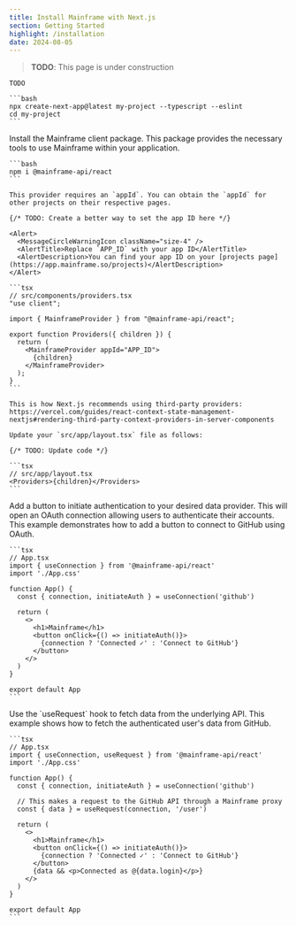 ```yaml
---
title: Install Mainframe with Next.js
section: Getting Started
highlight: /installation
date: 2024-08-05
---
```


> **TODO**: This page is under construction

<Steps>
  <Step title="Create project">
    
    TODO

    ```bash
    npx create-next-app@latest my-project --typescript --eslint
    cd my-project
    ```

  </Step>
  <Step title="Install Mainframe client">
    Install the Mainframe client package. This package provides the necessary tools to use Mainframe within your application.


    ```bash
    npm i @mainframe-api/react
    ```

  </Step>
  <Step title="Create providers file">

    This provider requires an `appId`. You can obtain the `appId` for other projects on their respective pages.

    {/* TODO: Create a better way to set the app ID here */}

    <Alert>
      <MessageCircleWarningIcon className="size-4" />
      <AlertTitle>Replace `APP_ID` with your app ID</AlertTitle>
      <AlertDescription>You can find your app ID on your [projects page](https://app.mainframe.so/projects)</AlertDescription>
    </Alert>

    ```tsx
    // src/components/providers.tsx
    "use client";

    import { MainframeProvider } from "@mainframe-api/react";

    export function Providers({ children }) {
      return (
        <MainframeProvider appId="APP_ID">
          {children}
        </MainframeProvider>
      );
    }
    ```

    This is how Next.js recommends using third-party providers: https://vercel.com/guides/react-context-state-management-nextjs#rendering-third-party-context-providers-in-server-components


  </Step>
  <Step title="Add the providers to your layout">
    
    Update your `src/app/layout.tsx` file as follows:

    {/* TODO: Update code */}

    ```tsx
    // src/app/layout.tsx
    <Providers>{children}</Providers>
    ```

  </Step>
  <Step title="Initiate authentication">
    Add a button to initiate authentication to your desired data provider. This will open an OAuth connection allowing users to authenticate their accounts. This example demonstrates how to add a button to connect to GitHub using OAuth.

    ```tsx
    // App.tsx
    import { useConnection } from '@mainframe-api/react'
    import './App.css'

    function App() {
      const { connection, initiateAuth } = useConnection('github')

      return (
        <>
          <h1>Mainframe</h1>
          <button onClick={() => initiateAuth()}>
            {connection ? 'Connected ✓' : 'Connect to GitHub'}
          </button>
        </>
      )
    }

    export default App
    ```

  </Step>
  <Step title="Access APIs">
    Use the `useRequest` hook to fetch data from the underlying API. This example shows how to fetch the authenticated user's data from GitHub.

    ```tsx
    // App.tsx
    import { useConnection, useRequest } from '@mainframe-api/react'
    import './App.css'

    function App() {
      const { connection, initiateAuth } = useConnection('github')

      // This makes a request to the GitHub API through a Mainframe proxy
      const { data } = useRequest(connection, '/user')

      return (
        <>
          <h1>Mainframe</h1>
          <button onClick={() => initiateAuth()}>
            {connection ? 'Connected ✓' : 'Connect to GitHub'}
          </button>
          {data && <p>Connected as @{data.login}</p>}
        </>
      )
    }

    export default App
    ```

  </Step>
</Steps>